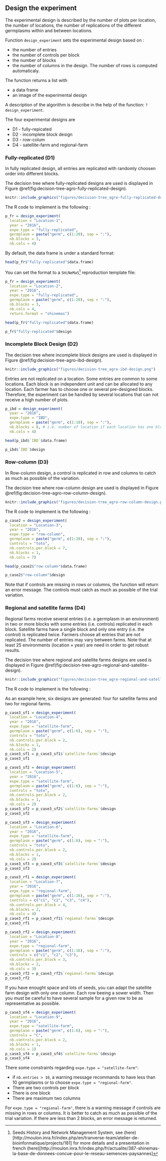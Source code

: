 ## Design the experiment {#doe}

The experimental design is described by the number of plots per location, the number of locations, the number of replications of the different germplasms within and between locations.

Function `design_experiment` sets the experimental design based on :

- the number of entries
- the number of controls per block
- the number of blocks
- the number of columns in the design. The number of rows is computed automaticaly.

The function returns a list with

- a data frame
- an image of the experimental design

A description of the algorithm is describe in the help of the function: `?design_experiment`.

The four experimental designs are 

- D1 - fully-repicated
- D2 - incomplete block design
- D3 - row-colum
- D4 - satellite-farm and regional-farm

### Fully-replicated  (**D1**) {#fully-replicated}

In fully replicated design, all entries are replicated with randomly choosen order into different blocks.

The decision tree where fully-replicated designs are used is displayed in Figure \@ref(fig:decision-tree-agro-fully-replicated-design).

```r
knitr::include_graphics("figures/decision-tree_agro-fully-replicated-design.png")
```

The R code to implement is the following :

```r
p_fr = design_experiment(
  location = "Location-1",
  year = "2016",
  expe.type = "fully-replicated",
  germplasm = paste("germ", c(1:20), sep = ":"),
  nb.blocks = 3,
  nb.cols = 4)
```

By default, the data frame is under a standard format:
```r
head(p_fr$"fully-replicated"$data.frame)
```


You can set the format to a `SHiNeMaS`^[Seeds History and Network Management System, see (here)[http://moulon.inra.fr/index.php/en/tranverse-team/atelier-de-bioinformatique/projects/181] for more details and a presentation in french (here)[http://moulon.inra.fr/index.php/fr/actualite/387-shinemas-la-base-de-donnees-concue-pour-le-reseau-semences-paysannes]] reproduction template file:

```r
p_fr = design_experiment(
  location = "Location-2",
  year = "2016",
  expe.type = "fully-replicated",
  germplasm = paste("germ", c(1:20), sep = ":"),
  nb.blocks = 3,
  nb.cols = 4,
  return.format = "shinemas")
```

```r
head(p_fr$"fully-replicated"$data.frame)
```


```r
p_fr$"fully-replicated"$design
```


### Incomplete Block Design (**D2**) {#ibd}

The decision tree where incomplete block designs are used is displayed in Figure \@ref(fig:decision-tree-agro-ibd-design).

```r
knitr::include_graphics("figures/decision-tree_agro-ibd-design.png")
```

Entries are not replicated on a location. 
Some entries are common to some locations.
Each block is an independent unit and can be allocated to any location.
Each farmer has to choose one or several pre-designed blocks.
Therefore, the experiment can be handled by several locations that can not receive a high number of plots.

```r
p_ibd = design_experiment(
  year = "2016",
  expe.type = "IBD",
  germplasm = paste("germ", c(1:10), sep = ":"),
  nb.blocks = 8, # i.e. number of location if each location has one block
  nb.cols = 4)
```

```r
head(p_ibd$`IBD`$data.frame)
```


```r
p_ibd$`IBD`$design
```

### Row-column (**D3**) {#row-column}

In Row-column design, a control is replicated in row and columns to catch as much as possible of the variation.

The decision tree where row-column design are used is displayed in Figure \@ref(fig:decision-tree-agro-row-column-design).


```r
knitr::include_graphics("figures/decision-tree_agro-row-column-design.png")
```


The R code to implement is the following :

```r
p_case2 = design_experiment(
  location = "Location-3",
  year = "2016",
  expe.type = "row-column",
  germplasm = paste("germ", c(1:20), sep = ":"),
  controls = "toto",
  nb.controls.per.block = 7,
  nb.blocks = 1,
  nb.cols = 7)
```

```r
head(p_case2$"row-column"$data.frame)
```

```r
p_case2$"row-column"$design
```

Note that if controls are missing in rows or columns, the function will return an error message.
The controls must catch as much as possible of the trial variation.


### Regional and satellite farms (**D4**) {#rf-sf}

Regional farms receive several entries (i.e. a germplasm in an environment) in two or more blocks with some entries (i.e. controls) replicated in each block.
Satellite farms have a single block and only one entry (i.e. the control) is replicated twice.
Farmers choose all entries that are not replicated.
The number of entries may vary between farms.
Note that at least 25 environments (location $\times$ year) are need in order to get robust results.

The decision tree where regional and satellite farms designs are used is displayed in Figure \@ref(fig:decision-tree-agro-regional-and-satellite-design).


```r
knitr::include_graphics("figures/decision-tree_agro-regional-and-satellite-design.png")
```


The R code to implement is the following :

As an example here, six designs are generated: four for satellite farms and two for regional farms.

```r
p_case3_sf1 = design_experiment(
  location = "Location-4",
  year = "2016",
  expe.type = "satellite-farm",
  germplasm = paste("germ", c(1:6), sep = ":"),
  controls = "toto",
  nb.controls.per.block = 2,
  nb.blocks = 1,
  nb.cols = 2)
p_case3_sf1 = p_case3_sf1$`satellite-farms`$design
p_case3_sf1
```

```r
p_case3_sf2 = design_experiment(
  location = "Location-5",
  year = "2016",
  expe.type = "satellite-farm",
  germplasm = paste("germ", c(1:6), sep = ":"),
  controls = "toto",
  nb.controls.per.block = 2,
  nb.blocks = 1,
  nb.cols = 2)
p_case3_sf2 = p_case3_sf2$`satellite-farms`$design
p_case3_sf2
```

```r
p_case3_sf3 = design_experiment(
  location = "Location-6",
  year = "2016",
  expe.type = "satellite-farm",
  germplasm = paste("germ", c(1:6), sep = ":"),
  controls = "toto",
  nb.controls.per.block = 2,
  nb.blocks = 1,
  nb.cols = 2)
p_case3_sf3 = p_case3_sf3$`satellite-farms`$design
p_case3_sf3
```

```r
p_case3_rf1 = design_experiment(
  location = "Location-7",
  year = "2016",
  expe.type = "regional-farm",
  germplasm = paste("germ", c(1:16), sep = ":"),
  controls = c("c1", "c2", "c3", "c4"),
  nb.controls.per.block = 4,
  nb.blocks = 2,
  nb.cols = 4)
p_case3_rf1 = p_case3_rf1$`regional-farms`$design
p_case3_rf1
```

```r
p_case3_rf2 = design_experiment(
  location = "Location-8",
  year = "2016",
  expe.type = "regional-farm",
  germplasm = paste("germ", c(1:16), sep = ":"),
  controls = c("c1", "c2", "c3"),
  nb.controls.per.block = 3,
  nb.blocks = 2,
  nb.cols = 3)
p_case3_rf2 = p_case3_rf2$`regional-farms`$design
p_case3_rf2
```

If you have enought space and lots of seeds, you can adapt the satellite farm design with only one column.
Each row beeing a sower width. 
Then you must be careful to have several sample for a given row to be as representative as possible.

```r
p_case3_sf4 = design_experiment(
  location = "Location-9",
  year = "2016",
  expe.type = "satellite-farm",
  germplasm = paste("germ", c(1:6), sep = ":"),
  controls = "C",
  nb.controls.per.block = 2,
  nb.blocks = 1,
  nb.cols = 1)
p_case3_sf4 = p_case3_sf4$`satellite-farms`$design
p_case3_sf4
```


There some constraints regarding `expe.type = "satellite-farm"`:

- if `nb.entries > 10`, a warning message recommands to have less than 10 germplasms or to choose `expe.type = "regional-farm"`.
- There are two controls per block
- There is one block
- There are maximum two columns

For `expe.type = "regional-farm"`, there is a warning message if controls are missing in rows or columns.
It is better to catch as much as possible of the trial variation.
If there are less than 2 blocks, an error message is returned.


